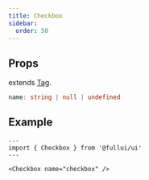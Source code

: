 ```yaml
---
title: Checkbox
sidebar: 
  order: 50
---
```


## Props
extends [Tag](/components/tag).
```ts
name: string | null | undefined
```

## Example
```astro live
---
import { Checkbox } from '@fullui/ui'
---

<Checkbox name="checkbox" />
```